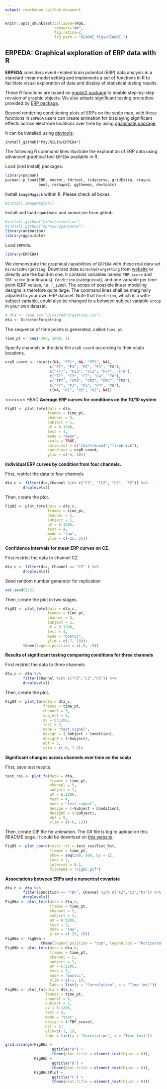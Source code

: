 ```yaml
---
output: rmarkdown::github_document
---
```

```r
knitr::opts_chunk$set(collapse=TRUE, 
                      comment="##", 
                      fig.retina=2, 
                      fig.path = "README_figs/README-")
```

## ERPEDA: Graphical exploration of ERP data with R

<!-- README.md is generated from README.Rmd. Please edit that file -->

**ERPEDA** considers event-related brain potential (ERP) data analysis in a standard linear model setting and implements a set of functions in R to facilitate visual exploration of data and display of statistical testing results.

These R functions are based on [ggplot2 package](https://cran.r-project.org/web/packages/ggplot2/ggplot2.pdf) to enable step-by-step revision of graphic objects. We also adopts significant testing procedure provided by [ERP package](https://cran.r-project.org/web/packages/ERP/index.html).

Beyond rendering conditioning plots of ERPs on the scalp map, with these functions in `ERPEDA` users can create animation for displaying significant effects across electrode locations over time by using [gganimate package](https://github.com/dgrtwo/gganimate). 

It can be installed using [devtools](https://github.com/hadley/devtools):
```
install_github("PsyChiLin/ERPEDA")
```

The following R command lines illustrate the exploration of ERP data using advanced graphical tool `ERPEDA` available in R.

Load (and install) packages. 
```r
library(pacman)
pacman::p_load(ERP, mnormt, fdrtool, tidyverse, gridExtra, crayon,
               boot, reshape2, ggthemes, devtools)
```

Install `ImageMagick` within R. Please check all boxes.
```r
#install.ImageMagick()
```

Install and load `gganimate` and `animation` from github.
```r
#install_github("yihui/animation")
#install_github("dgrtwo/gganimate")
library(animation)
library(gganimate)
```

Load `ERPEDA`.
```r
library(ERPEDA)
```

We demonstrate the graphical capabilities of `ERPEDA` with these real data set `DirectedForgetting`. Download data `DirectedForgetting` from [website](https://goo.gl/NsB5pX) or directly use the build-in one.
It contains variables named `TBR_score` and `TBF_score`  (continuous), `Condition` (categorical), and one variable per time point (ERP values, i.e, `T_1200`). The scope of possible linear modeling designs is therefore quite large. The command lines shall be marginally adpated to your own ERP dataset. Note that `Condition`, which is a with-subject variable, could also be changed to a between subject variable `Group` in your own dataset.
```r
# dta <- read.csv("DirectedForgetting.csv")
dta <- DirectedForgetting
```

The sequence of time points is generated, called `time_pt`.
```r
time_pt <- seq(-200, 1000, 1)
```

Specify channels in the data file `erpR_coord` according to their scalp locations.
```r
erpR_coord <- rbind(c(NA, "FP1", NA, "FP2", NA),
                    c("F7", "F3", "FZ", "F4", "F8"),
                    c("FT7", "FC3", "FCZ", "FC4", "FT8"),
                    c("T7", "C3", "CZ", "C4", "T8"),
                    c("TP7", "CP3", "CPZ", "CP4", "TP8"),
                    c("P7", "P3", "PZ", "P4", "P8"),
                    c(NA, "O1", "OZ", "O2", NA))
```

<<<<<<< HEAD
**Average ERP curves for conditions on the 10/10 system**
```r
Fig01 <- plot_tete(data = dta,
                   frames = time_pt,
                   channel = 5,
                   subject = 1,
                   uV = 6:1206,
                   test = 4,
                   mode = "mean",
                   scalp = TRUE,
                   curve.col = c("chartreuse4","firebrick"),
                   coord.mat = erpR_coord,
                   ylim = c(-5, 10))
```

**Individual ERP curves by condition from four channels.** 

First, restrict the data to four channels
```r
dta_c <- filter(dta,Channel %in% c("FZ", "FCZ", "CZ", "PZ")) %>%
        droplevels()
```
Then, create the plot.
```r
Fig02 <- plot_tete(data = dta_c,
                   frames = time_pt,
                   channel = 5,
                   subject = 1,
                   uV = 6:1206,
                   test = 4,
                   mode = "raw",
                   ylim = c(-25, 25))
```

**Confidence intervals for mean ERP curves on CZ.** 

First restrict the data to channel CZ.
```r
dta_c <- filter(dta, Channel == "CZ" ) %>%
        droplevels()
```


Seed random number generator for replication
```r
set.seed(123)
```

Then, create the plot in two stages.
```r
Fig03 <- plot_tete(data = dta_c,
                   frames = time_pt,
                   channel = 5,
                   subject = 1,
                   uV = 6:1206,
                   test = 4,
                   mode = "bootci",
                   ylim = c(-7, 10))+
        theme(legend.position = c(.9, .9))
```


**Results of significant testing comparing conditions for three channels**

First restrict the data to three channels.
```r
dta_c <- dta %>%
        filter(Channel %in% c("FZ","CZ","PZ")) %>%
        droplevels()
```
Then, create the plot.
```r
Fig04 <- plot_fa(data = dta_c,
                 frames = time_pt,
                 channel = 5,
                 subject = 1,
                 uV = 6:1206,
                 test = 4,
                 mode = "test_signal",
                 design = (~Subject + Condition),
                 design0 = (~Subject),
                 nbf = 5,
                 ylim = c(-6, 7.5))
```

**Significant changes across channels over time on the scalp**

First, save test results.
```r
test_res <- plot_fa(data = dta,
                    frames = time_pt,
                    channel = 5,
                    subject = 1,
                    uV = 6:1206,
                    test = 4,
                    mode = "test_signal",
                    design = (~Subject + Condition),
                    design0 = (~Subject),
                    nbf = 5,
                    ylim = c(-6, 13))
```

Then, create GIF file for animation. The Gif file is big to upload on this README page. It could be download on [this website]()
```r
Fig05 <- plot_coord(tests_rst = test_res$Test_Rst,
                    frames = time_pt,
                    show = seq(200, 500, by = 1),
                    loop = 1,
                    interval = 0.1, 
                    filename = "Fig05.gif")
```

**Associations between ERPs and a numerical covariate**
```r
dta_c <- dta %>%
        filter(Condition == "TBF", Channel %in% c("FZ","CZ","PZ")) %>%
        droplevels()
Fig06a <- plot_tete(data = dta_c,
                    frames = time_pt,
                    channel = 5,
                    subject = 1,
                    uV = 6:1206,
                    test = 3,
                    mode = "raw",
                    ylim = c(-25, 28))
Fig06a <- Fig06a + 
                theme(legend.position = "top", legend.box = "horizontal")
Fig06b <- plot_tete(data = dta_c,
                    frames = time_pt,
                    channel = 5,
                    subject = 1,
                    uV = 6:1206,
                    test = 3,
                    mode = "bootci",
                    ylim = c(-1, 1),
                    labs = list(y = "Correlation", x = "Time (ms)"))
Fig06c <- plot_fa(data = dta_c,
                  frames = time_pt,
                  channel = 5,
                  subject = 1,
                  uV = 6:1206,
                  test = 3,
                  mode = "test",
                  design = (~TBF_score),
                  nbf = 5,
                  ylim=c(-1, 1),
                  labs = list(y = "Correlation", x = "Time (ms)"))
```
```r
grid.arrange(Fig06a +
                     ggtitle("A") +
                     theme(plot.title = element_text(hjust = 0)),
             Fig06b +
                     ggtitle("B") +
                     theme(plot.title = element_text(hjust = 0)),
             Fig06c$Plot +
                     ggtitle("C") +
                     theme(plot.title = element_text(hjust = 0)))
```

